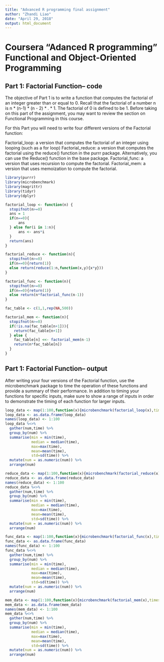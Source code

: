 ```yaml
---
title: "Advanced R programming final assignment"
author: "Zhandi Liao"
date: "April 29, 2018"
output: html_document
---
```

Coursera "Adanced R programming" Functional and Object-Oriented Programming
==================================================================================
## Part 1: Factorial Function-- code

The objective of Part 1 is to write a function that computes the factorial of an integer greater than or equal to 0. Recall that the factorial of a number n is n * (n-1) * (n - 2) * . * 1. The factorial of 0 is defined to be 1. Before taking on this part of the assignment, you may want to review the section on Functional Programming in this course.

For this Part you will need to write four different versions of the Factorial function:

Factorial_loop: a version that computes the factorial of an integer using looping (such as a for loop)
Factorial_reduce: a version that computes the factorial using the reduce() function in the purrr package. Alternatively, you can use the Reduce() function in the base package.
Factorial_func: a version that uses recursion to compute the factorial.
Factorial_mem: a version that uses memoization to compute the factorial.

```r
library(purrr)
library(microbenchmark)
library(magrittr)
library(tidyr)
library(dplyr)

factorial_loop <- function(n) {
  stopifnot(n>=0)
  ans = 1
  if(n==0){
      ans
  } else for(i in 1:n){
      ans <- ans*i
  }
  return(ans)
}

factorial_reduce <- function(n){
  stopifnot(n>=0)
  if(n==0){return(1)}
  else return(reduce(1:n,function(x,y){x*y}))
}

factorial_func <- function(n){
  stopifnot(n>=0)
  if(n==0){return(1)}
  else return(n*factorial_func(n-1))
}

fac_table <- c(1,1,rep(NA,500))

factorial_mem <- function(n){
  stopifnot(n>=0)
  if(!is.na(fac_table[n+1])){
    return(fac_table[n+1])
  } else {
    fac_table[n] <<- factorial_mem(n-1)
    return(n*fac_table[n])
  }
}
```

## Part 1: Factorial Function-- output

After writing your four versions of the Factorial function, use the microbenchmark package to time the operation of these functions and provide a summary of their performance. In addition to timing your functions for specific inputs, make sure to show a range of inputs in order to demonstrate the timing of each function for larger inputs.

```r
loop_data <- map(1:100,function(x){microbenchmark(factorial_loop(x),times=101)$time})
loop_data <- as.data.frame(loop_data)
names(loop_data) <- 1:100
loop_data %<>%
  gather(num,time) %>%
  group_by(num) %>%
  summarise(min = min(time),
            median = median(time),
            max=max(time),
            mean=mean(time),
            std=sd(time)) %>%
  mutate(num = as.numeric(num)) %>%
  arrange(num)

reduce_data <- map(1:100,function(x){microbenchmark(factorial_reduce(x),times = 101)$time})
reduce_data <- as.data.frame(reduce_data)
names(reduce_data) <- 1:100
reduce_data %<>%
  gather(num,time) %>%
  group_by(num) %>%
  summarise(min = min(time),
            median = median(time),
            max=max(time),
            mean=mean(time),
            std=sd(time)) %>%
  mutate(num = as.numeric(num)) %>%
  arrange(num)

func_data <- map(1:100,function(x){microbenchmark(factorial_func(x),times = 101)$time})
func_data <- as.data.frame(func_data)
names(func_data) <- 1:100
func_data %<>%
  gather(num,time) %>%
  group_by(num) %>%
  summarise(min = min(time),
            median = median(time),
            max=max(time),
            mean=mean(time),
            std=sd(time)) %>%
  mutate(num = as.numeric(num)) %>%
  arrange(num)

mem_data <- map(1:100,function(x){microbenchmark(factorial_mem(x),times = 101)$time})
mem_data <- as.data.frame(mem_data)
names(mem_data) <- 1:100
mem_data %<>%
  gather(num,time) %>%
  group_by(num) %>%
  summarise(min = min(time),
            median = median(time),
            max=max(time),
            mean=mean(time),
            std=sd(time)) %>%
  mutate(num = as.numeric(num)) %>%
  arrange(num)
```

